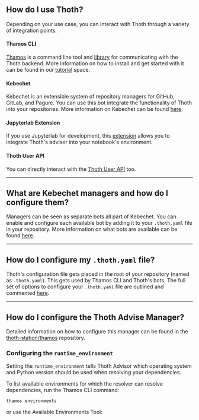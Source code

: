 

## How do I use Thoth?
Depending on your use case, you can interact with Thoth through a variety of integration points.

#### Thamos CLI
[Thamos](https://github.com/thoth-station/thamos) is a command line tool and [library](https://pypi.org/project/thamos/) for communicating with the Thoth backend. More information on how to
install and get started with it can be found in our [tutorial](https://redhat-scholars.github.io/managing-vulnerabilities-with-thoth/) space.

#### Kebechet
Kebechet is an extensible system of repository managers for GitHub, GitLab, and Pagure. You can use this bot integrate
the functionality of Thoth into your repositories. More information on Kebechet can be found [here](https://thoth-station.ninja/docs/developers/kebechet/index.html).

#### Jupyterlab Extension
If you use Jupyterlab for development, this [extension](https://github.com/thoth-station/jupyterlab-requirements) allows
you to integrate Thoth's adviser into your notebook's environment.

#### Thoth User API
You can directly interact with the [Thoth User API](https://khemenu.thoth-station.ninja/api/v1/ui/) too.

---

## What are Kebechet managers and how do I configure them?
Managers can be seen as separate bots all part of Kebechet. You can enable and configure each available bot by adding it
to your `.thoth.yaml` file in your repository. More information on what bots are available can be found [here](https://thoth-station.ninja/docs/developers/kebechet/managers.html#available-managers).

---

## How do I configure my `.thoth.yaml` file?
Thoth's configuration file gets placed in the root of your repository (named as `.thoth.yaml`). This gets used by Thamos CLI and Thoth's bots.
The full set of options to configure your `.thoth.yaml` file are outlined and commented [here](https://thoth-station.ninja/help/support/faq/thoth_yaml.mdx).

---

## How do I configure the Thoth Advise Manager?
Detailed information on how to configure this manager can be found in the
[thoth-station/thamos](https://github.com/thoth-station/thamos) repository.

### Configuring the `runtime_environment`
Setting the `runtime_environment` tells Thoth Advisor which operating system and Python version should be used when
resolving your dependencies.

To list available environments for which the resolver can resolve dependencies, run the Thamos CLI command:

```
thamos environments
```

or use the Available Environments Tool:

<AvailableEnvironmentsTool/>